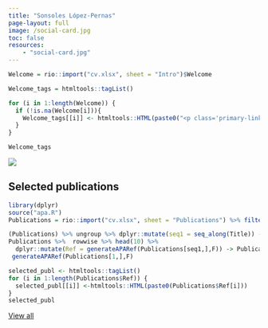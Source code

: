 ```yaml
---
title: "Sonsoles López-Pernas"
page-layout: full
image: /social-card.jpg
toc: false
resources:
    - "social-card.jpg"
---
```


<div class="column-page-inset page-columns page-full">
<div class="column-page-inset-left">

```r
Welcome = rio::import("cv.xlsx", sheet = "Intro")$Welcome

Welcome_tags = htmltools::tagList()

for (i in 1:length(Welcome)) {
  if (!is.na(Welcome[i])){
    Welcome_tags[[i]] <- htmltools::HTML(paste0("<p class='primary-links'>",Welcome[i],"</p>"))
  }
}

Welcome_tags
```


</div>

<div class="column-margin column-container">

![](headshot.jpg){.rounded}

</div>
</div>


## Selected publications
```r
library(dplyr)
source("apa.R")
Publications = rio::import("cv.xlsx", sheet = "Publications") %>% filter(!is.na(Selected)) %>% arrange(as.integer(Selected),desc(Year),Source)

(Publications) %>% ungroup %>% dplyr::mutate(seq1 = seq_along(Title)) -> Publications
Publications %>%  rowwise %>% head(10) %>%
  dplyr::mutate(Ref = generateAPARef(Publications[seq1,],F)) -> Publications
 generateAPARef(Publications[1,],F)
```

```r
selected_publ <- htmltools::tagList()
for (i in 1:length(Publications$Ref)) {
  selected_publ[[i]] <-htmltools::HTML(paste0(Publications$Ref[i]))
}
selected_publ
```

<a href="publications.html" class="btn btn-danger btn-sm">View all</a>


